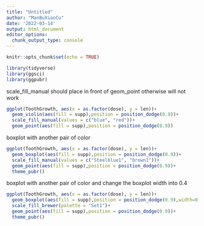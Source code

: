 ```yaml
---
title: "Untitled"
author: "ManBuXiaoCu"
date: '2022-03-14'
output: html_document
editor_options: 
  chunk_output_type: console
---
```


```r
knitr::opts_chunk$set(echo = TRUE)
```

```r
library(tidyverse)
library(ggsci)
library(ggpubr)

```


scale_fill_manual should place in front of geom_point otherwise will not work
```r
ggplot(ToothGrowth, aes(x = as.factor(dose), y = len))+
  geom_violin(aes(fill = supp),position = position_dodge(0.9))+
  scale_fill_manual(values = c("blue", "red"))+
  geom_point(aes(fill = supp),position = position_dodge(0.9))
```

boxplot with another pair of color
```r
ggplot(ToothGrowth, aes(x = as.factor(dose), y = len))+
  geom_boxplot(aes(fill = supp),position = position_dodge(0.9))+
  scale_fill_manual(values = c("Steelblue1", "brown1"))+
  geom_point(aes(fill = supp),position = position_dodge(0.9))+
  theme_pubr()
```

boxplot with another pair of color and change the boxplot width into 0.4
```r
ggplot(ToothGrowth, aes(x = as.factor(dose), y = len))+
  geom_boxplot(aes(fill = supp),position = position_dodge(0.9),width=0.4)+
  scale_fill_brewer(palette = "Set1")+
  geom_point(aes(fill = supp),position = position_dodge(0.9))+
  theme_pubr()
```

